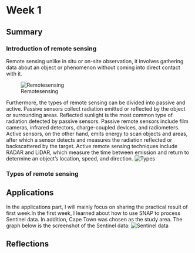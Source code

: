 # Week 1

## Summary

### Introduction of remote sensing

Remote sensing unlike in situ or on-site observation, it involves gathering data about an object or phenomenon without coming into direct contact with it. 

![Remotesensing](Remote-Sensing-Process.jpg)

Furthermore, the types of remote sensing can be divided into passive and active. Passive sensors collect radiation emitted or reflected by the object or surrounding areas.  Reflected sunlight is the most common type of radiation detected by passive sensors.  Passive remote sensors include film cameras, infrared detectors, charge-coupled devices, and radiometers.  Active sensors, on the other hand, emits energy to scan objects and areas, after which a sensor detects and measures the radiation reflected or backscattered by the target.  Active remote sensing techniques include RADAR and LiDAR, which measure the time between emission and return to determine an object's location, speed, and direction. 
![Types](Types of remote sensing.jpg)

### Types of remote sensing

## Applications
In the applications part, I will mainly focus on sharing the practical result of first week.In the first week, I learned about how to use SNAP to process Sentinel data. In addition, Cape Town was chosen as the study area. The graph below is the screenshot of the Sentinel data:
![Sentinel data](屏幕截图 2024-02-15 200519.jpg)

## Reflections
